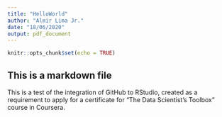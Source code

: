 ```yaml
---
title: "HelloWorld"
author: "Almir Lima Jr."
date: "18/06/2020"
output: pdf_document
---
```


```r
knitr::opts_chunk$set(echo = TRUE)
```

## This is a markdown file
This is a test of the integration of GitHub to RStudio, created as a requirement to apply for a certificate for "The Data Scientist's Toolbox" course in Coursera.